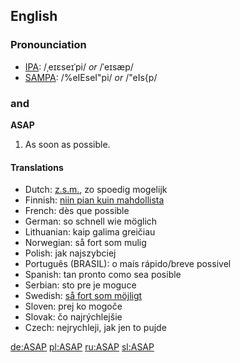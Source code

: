 ==English==
===Pronounciation===
*[[IPA]]: /ˌeɪɛseɪˈpi/ ''or'' /ˈeɪsæp/
*[[SAMPA]]: /%eIEseI"pi/ ''or'' /"eIs{p/

==={{initialism}} and {{acronym}}===
'''ASAP'''

#As soon as possible.

==== Translations ====
<!-- give abbreviations here, if they exist -->

* Dutch: [[z.s.m.]], zo spoedig mogelijk
* Finnish: [[niin pian kuin mahdollista]]
* French: dès que possible
* German: so schnell wie möglich
* Lithuanian: kaip galima greičiau
* Norwegian: så fort som mulig
* Polish: jak najszybciej
* Português (BRASIL): o mais rápido/breve possivel
* Spanish: tan pronto como sea posible
* Serbian: sto pre je moguce
* Swedish: [[så fort som möjligt]]
* Sloven: prej ko mogoče
* Slovak: čo najrýchlejšie
* Czech: nejrychleji, jak jen to pujde

[[de:ASAP]]
[[pl:ASAP]]
[[ru:ASAP]]
[[sl:ASAP]]